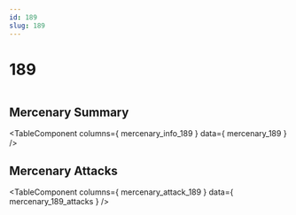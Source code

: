 ```yaml
---
id: 189
slug: 189
---
```



# 189

<div style = {{ display: "flex" }}>
    <Image img={require('@site/static/img/mercenaries/illust/thum_char_view_n_189.jpg')}/>
    
</div>

## Mercenary Summary

<TableComponent
  columns={ mercenary_info_189 }
  data={ mercenary_189 }
/>

## Mercenary Attacks

<TableComponent
  columns={ mercenary_attack_189 }
  data={ mercenary_189_attacks }
/>